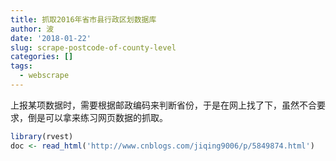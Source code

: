 ```yaml
---
title: 抓取2016年省市县行政区划数据库
author: 波
date: '2018-01-22'
slug: scrape-postcode-of-county-level
categories: []
tags:
  - webscrape
---
```


上报某项数据时，需要根据邮政编码来判断省份，于是在网上找了下，虽然不合要求，倒是可以拿来练习网页数据的抓取。

```r
library(rvest)
doc <- read_html('http://www.cnblogs.com/jiqing9006/p/5849874.html')
```

